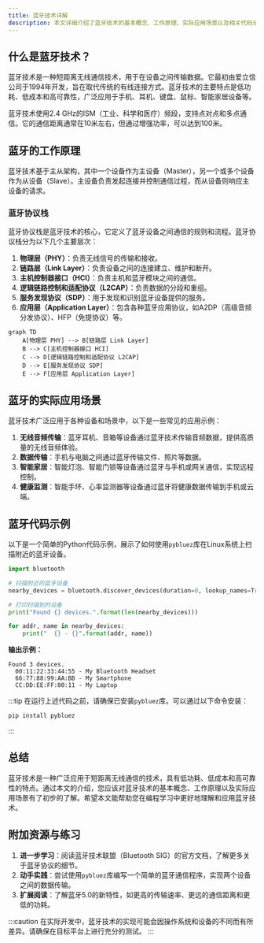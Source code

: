 ```yaml
---
title: 蓝牙技术详解
description: 本文详细介绍了蓝牙技术的基本概念、工作原理、实际应用场景以及相关代码示例，适合初学者学习。
---
```


## 什么是蓝牙技术？

蓝牙技术是一种短距离无线通信技术，用于在设备之间传输数据。它最初由爱立信公司于1994年开发，旨在取代传统的有线连接方式。蓝牙技术的主要特点是低功耗、低成本和高可靠性，广泛应用于手机、耳机、键盘、鼠标、智能家居设备等。

蓝牙技术使用2.4 GHz的ISM（工业、科学和医疗）频段，支持点对点和多点通信。它的通信距离通常在10米左右，但通过增强功率，可以达到100米。

## 蓝牙的工作原理

蓝牙技术基于主从架构，其中一个设备作为主设备（Master），另一个或多个设备作为从设备（Slave）。主设备负责发起连接并控制通信过程，而从设备则响应主设备的请求。

### 蓝牙协议栈

蓝牙协议栈是蓝牙技术的核心，它定义了蓝牙设备之间通信的规则和流程。蓝牙协议栈分为以下几个主要层次：

1. **物理层（PHY）**：负责无线信号的传输和接收。
2. **链路层（Link Layer）**：负责设备之间的连接建立、维护和断开。
3. **主机控制器接口（HCI）**：负责主机和蓝牙模块之间的通信。
4. **逻辑链路控制和适配协议（L2CAP）**：负责数据的分段和重组。
5. **服务发现协议（SDP）**：用于发现和识别蓝牙设备提供的服务。
6. **应用层（Application Layer）**：包含各种蓝牙应用协议，如A2DP（高级音频分发协议）、HFP（免提协议）等。

```mermaid
graph TD
    A[物理层 PHY] --> B[链路层 Link Layer]
    B --> C[主机控制器接口 HCI]
    C --> D[逻辑链路控制和适配协议 L2CAP]
    D --> E[服务发现协议 SDP]
    E --> F[应用层 Application Layer]
```

## 蓝牙的实际应用场景

蓝牙技术广泛应用于各种设备和场景中，以下是一些常见的应用示例：

1. **无线音频传输**：蓝牙耳机、音箱等设备通过蓝牙技术传输音频数据，提供高质量的无线音频体验。
2. **数据传输**：手机与电脑之间通过蓝牙传输文件、照片等数据。
3. **智能家居**：智能灯泡、智能门锁等设备通过蓝牙与手机或网关通信，实现远程控制。
4. **健康监测**：智能手环、心率监测器等设备通过蓝牙将健康数据传输到手机或云端。

## 蓝牙代码示例

以下是一个简单的Python代码示例，展示了如何使用`pybluez`库在Linux系统上扫描附近的蓝牙设备。

```python
import bluetooth

# 扫描附近的蓝牙设备
nearby_devices = bluetooth.discover_devices(duration=8, lookup_names=True, flush_cache=True, lookup_class=False)

# 打印扫描到的设备
print("Found {} devices.".format(len(nearby_devices)))

for addr, name in nearby_devices:
    print("  {} - {}".format(addr, name))
```

**输出示例：**
```
Found 3 devices.
  00:11:22:33:44:55 - My Bluetooth Headset
  66:77:88:99:AA:BB - My Smartphone
  CC:DD:EE:FF:00:11 - My Laptop
```

:::tip
在运行上述代码之前，请确保已安装`pybluez`库。可以通过以下命令安装：
```bash
pip install pybluez
```
:::

## 总结

蓝牙技术是一种广泛应用于短距离无线通信的技术，具有低功耗、低成本和高可靠性的特点。通过本文的介绍，您应该对蓝牙技术的基本概念、工作原理以及实际应用场景有了初步的了解。希望本文能帮助您在编程学习中更好地理解和应用蓝牙技术。

## 附加资源与练习

1. **进一步学习**：阅读蓝牙技术联盟（Bluetooth SIG）的官方文档，了解更多关于蓝牙协议的细节。
2. **动手实践**：尝试使用`pybluez`库编写一个简单的蓝牙通信程序，实现两个设备之间的数据传输。
3. **扩展阅读**：了解蓝牙5.0的新特性，如更高的传输速率、更远的通信距离和更低的功耗。

:::caution
在实际开发中，蓝牙技术的实现可能会因操作系统和设备的不同而有所差异。请确保在目标平台上进行充分的测试。
:::